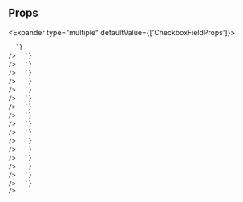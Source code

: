 
## Props

<Expander type="multiple" defaultValue={['CheckboxFieldProps']}>
  
<ExpanderItem title="CheckboxFieldProps" value="CheckboxFieldProps">
    <ReactMarkdown
      remarkPlugins={[remarkGfm]}
      children={`
| name | type | default | description |
| ---- | ---- | ------- | ----------- |
| - | - | - | - |

      `}
    />

  </ExpanderItem>

<ExpanderItem title="AriaAttributes" value="AriaAttributes">
    <ReactMarkdown
      remarkPlugins={[remarkGfm]}
      children={`
| name | type | default | description |
| ---- | ---- | ------- | ----------- |
| aria-activedescendant | string | - | Identifies the currently active element when DOM focus is on a composite widget, textbox, group, or application. |
| aria-atomic | Booleanish | - | Indicates whether assistive technologies will present all, or only parts of, the changed region based on the change notifications defined by the aria-relevant attribute. |
| aria-autocomplete | "list" &#124; "none" &#124; "inline" &#124; "both" | - | Indicates whether inputting text could trigger display of one or more predictions of the user's intended value for an input and specifies how predictions would be presented if they are made. |
| aria-busy | Booleanish | - | Indicates an element is being modified and that assistive technologies MAY want to wait until the modifications are complete before exposing them to the user. |
| aria-checked | boolean &#124; "true" &#124; "false" &#124; "mixed" | - | Indicates the current "checked" state of checkboxes, radio buttons, and other widgets. @see aria-pressed @see aria-selected. |
| aria-colcount | number | - | Defines the total number of columns in a table, grid, or treegrid. @see aria-colindex. |
| aria-colindex | number | - | Defines an element's column index or position with respect to the total number of columns within a table, grid, or treegrid. @see aria-colcount @see aria-colspan. |
| aria-colspan | number | - | Defines the number of columns spanned by a cell or gridcell within a table, grid, or treegrid. @see aria-colindex @see aria-rowspan. |
| aria-controls | string | - | Identifies the element (or elements) whose contents or presence are controlled by the current element. @see aria-owns. |
| aria-current | boolean &#124; "time" &#124; "step" &#124; "date" &#124; "true" &#124; "false" &#124; "page" &#124; "location" | - | Indicates the element that represents the current item within a container or set of related elements. |
| aria-describedby | string | - | Identifies the element (or elements) that describes the object. @see aria-labelledby |
| aria-details | string | - | Identifies the element that provides a detailed, extended description for the object. @see aria-describedby. |
| aria-disabled | Booleanish | - | Indicates that the element is perceivable but disabled, so it is not editable or otherwise operable. @see aria-hidden @see aria-readonly. |
| aria-dropeffect | "link" &#124; "none" &#124; "copy" &#124; "execute" &#124; "move" &#124; "popup" | - | Indicates what functions can be performed when a dragged object is released on the drop target. @deprecated in ARIA 1.1 |
| aria-errormessage | string | - | Identifies the element that provides an error message for the object. @see aria-invalid @see aria-describedby. |
| aria-expanded | Booleanish | - | Indicates whether the element, or another grouping element it controls, is currently expanded or collapsed. |
| aria-flowto | string | - | Identifies the next element (or elements) in an alternate reading order of content which, at the user's discretion, allows assistive technology to override the general default of reading in document source order. |
| aria-grabbed | Booleanish | - | Indicates an element's "grabbed" state in a drag-and-drop operation. @deprecated in ARIA 1.1 |
| aria-haspopup | boolean &#124; "dialog" &#124; "menu" &#124; "true" &#124; "false" &#124; "grid" &#124; "listbox" &#124; "tree" | - | Indicates the availability and type of interactive popup element, such as menu or dialog, that can be triggered by an element. |
| aria-hidden | Booleanish | - | Indicates whether the element is exposed to an accessibility API. @see aria-disabled. |
| aria-invalid | boolean &#124; "true" &#124; "false" &#124; "grammar" &#124; "spelling" | - | Indicates the entered value does not conform to the format expected by the application. @see aria-errormessage. |
| aria-keyshortcuts | string | - | Indicates keyboard shortcuts that an author has implemented to activate or give focus to an element. |
| aria-label | string | - | Defines a string value that labels the current element. @see aria-labelledby. |
| aria-labelledby | string | - | Identifies the element (or elements) that labels the current element. @see aria-describedby. |
| aria-level | number | - | Defines the hierarchical level of an element within a structure. |
| aria-live | "off" &#124; "assertive" &#124; "polite" | - | Indicates that an element will be updated, and describes the types of updates the user agents, assistive technologies, and user can expect from the live region. |
| aria-modal | Booleanish | - | Indicates whether an element is modal when displayed. |
| aria-multiline | Booleanish | - | Indicates whether a text box accepts multiple lines of input or only a single line. |
| aria-multiselectable | Booleanish | - | Indicates that the user may select more than one item from the current selectable descendants. |
| aria-orientation | "horizontal" &#124; "vertical" | - | Indicates whether the element's orientation is horizontal, vertical, or unknown/ambiguous. |
| aria-owns | string | - | Identifies an element (or elements) in order to define a visual, functional, or contextual parent/child relationship between DOM elements where the DOM hierarchy cannot be used to represent the relationship. @see aria-controls. |
| aria-placeholder | string | - | Defines a short hint (a word or short phrase) intended to aid the user with data entry when the control has no value. A hint could be a sample value or a brief description of the expected format. |
| aria-posinset | number | - | Defines an element's number or position in the current set of listitems or treeitems. Not required if all elements in the set are present in the DOM. @see aria-setsize. |
| aria-pressed | boolean &#124; "true" &#124; "false" &#124; "mixed" | - | Indicates the current "pressed" state of toggle buttons. @see aria-checked @see aria-selected. |
| aria-readonly | Booleanish | - | Indicates that the element is not editable, but is otherwise operable. @see aria-disabled. |
| aria-relevant | "text" &#124; "additions" &#124; "additions removals" &#124; "additions text" &#124; "all" &#124; "removals" &#124; "removals additions" &#124; "removals text" &#124; "text additions" &#124; "text removals" | - | Indicates what notifications the user agent will trigger when the accessibility tree within a live region is modified. @see aria-atomic. |
| aria-required | Booleanish | - | Indicates that user input is required on the element before a form may be submitted. |
| aria-roledescription | string | - | Defines a human-readable, author-localized description for the role of an element. |
| aria-rowcount | number | - | Defines the total number of rows in a table, grid, or treegrid. @see aria-rowindex. |
| aria-rowindex | number | - | Defines an element's row index or position with respect to the total number of rows within a table, grid, or treegrid. @see aria-rowcount @see aria-rowspan. |
| aria-rowspan | number | - | Defines the number of rows spanned by a cell or gridcell within a table, grid, or treegrid. @see aria-rowindex @see aria-colspan. |
| aria-selected | Booleanish | - | Indicates the current "selected" state of various widgets. @see aria-checked @see aria-pressed. |
| aria-setsize | number | - | Defines the number of items in the current set of listitems or treeitems. Not required if all elements in the set are present in the DOM. @see aria-posinset. |
| aria-sort | "none" &#124; "ascending" &#124; "descending" &#124; "other" | - | Indicates if items in a table or grid are sorted in ascending or descending order. |
| aria-valuemax | number | - | Defines the maximum allowed value for a range widget. |
| aria-valuemin | number | - | Defines the minimum allowed value for a range widget. |
| aria-valuenow | number | - | Defines the current value for a range widget. @see aria-valuetext. |
| aria-valuetext | string | - | Defines the human readable text alternative of aria-valuenow for a range widget. |

      `}
    />

  </ExpanderItem>

<ExpanderItem title="AriaProps" value="AriaProps">
    <ReactMarkdown
      remarkPlugins={[remarkGfm]}
      children={`
| name | type | default | description |
| ---- | ---- | ------- | ----------- |
| ariaLabel | string | - |  |
| ariaValuetext | string | - |  |
| role | React.AriaRole | - |  |

      `}
    />

  </ExpanderItem>

<ExpanderItem title="Attributes" value="Attributes">
    <ReactMarkdown
      remarkPlugins={[remarkGfm]}
      children={`
| name | type | default | description |
| ---- | ---- | ------- | ----------- |
| key | Key | - |  |

      `}
    />

  </ExpanderItem>

<ExpanderItem title="BaseComponentProps" value="BaseComponentProps">
    <ReactMarkdown
      remarkPlugins={[remarkGfm]}
      children={`
| name | type | default | description |
| ---- | ---- | ------- | ----------- |
| as | ElementType | - |  |
| id | string | - | Unique identifier |
| className | string | - | Additional CSS class name for component |
| testId | string | - | Used to provide a &#96;data-testid&#96; attribute for testing purposes |

      `}
    />

  </ExpanderItem>

<ExpanderItem title="BaseStyleProps" value="BaseStyleProps">
    <ReactMarkdown
      remarkPlugins={[remarkGfm]}
      children={`
| name | type | default | description |
| ---- | ---- | ------- | ----------- |
| alignSelf | ResponsiveStyle&#60;StyleToken&#60;AlignSelf&#62;&#62; | - |  |
| backgroundColor | ResponsiveStyle&#60;StyleToken&#60;BackgroundColor&#62;&#62; | - |  |
| backgroundImage | ResponsiveStyle&#60;StyleToken&#60;BackgroundImage&#62;&#62; | - |  |
| border | ResponsiveStyle&#60;StyleToken&#60;Border&#60;0 &#124; (string & \{\})&#62;&#62;&#62; | - |  |
| borderRadius | ResponsiveStyle&#60;StyleToken&#60;BorderRadius&#60;0 &#124; (string & \{\})&#62;&#62;&#62; | - |  |
| bottom | ResponsiveStyle&#60;StyleToken&#60;Bottom&#60;0 &#124; (string & \{\})&#62;&#62;&#62; | - |  |
| boxShadow | ResponsiveStyle&#60;StyleToken&#60;BoxShadow&#62;&#62; | - |  |
| color | ResponsiveStyle&#60;StyleToken&#60;Color&#62;&#62; | - |  |
| display | ResponsiveStyle&#60;StyleToken&#60;Display&#62;&#62; | - |  |
| fontFamily | ResponsiveStyle&#60;StyleToken&#60;FontFamily&#62;&#62; | - |  |
| fontSize | ResponsiveStyle&#60;StyleToken&#60;FontSize&#60;0 &#124; (string & \{\})&#62;&#62;&#62; | - |  |
| fontStyle | ResponsiveStyle&#60;StyleToken&#60;FontStyle&#62;&#62; | - |  |
| fontWeight | ResponsiveStyle&#60;StyleToken&#60;FontWeight&#62;&#62; | - |  |
| height | ResponsiveStyle&#60;StyleToken&#60;Height&#60;0 &#124; (string & \{\})&#62;&#62;&#62; | - |  |
| left | ResponsiveStyle&#60;StyleToken&#60;Left&#60;0 &#124; (string & \{\})&#62;&#62;&#62; | - |  |
| letterSpacing | ResponsiveStyle&#60;StyleToken&#60;LetterSpacing&#60;0 &#124; (string & \{\})&#62;&#62;&#62; | - |  |
| lineHeight | ResponsiveStyle&#60;StyleToken&#60;LineHeight&#60;0 &#124; (string & \{\})&#62;&#62;&#62; | - |  |
| margin | ResponsiveStyle&#60;StyleToken&#60;Margin&#60;0 &#124; (string & \{\})&#62;&#62;&#62; | - |  |
| marginBlockEnd | ResponsiveStyle&#60;StyleToken&#60;MarginBlockEnd&#60;0 &#124; (string & \{\})&#62;&#62;&#62; | - |  |
| marginBlockStart | ResponsiveStyle&#60;StyleToken&#60;MarginBlockStart&#60;0 &#124; (string & \{\})&#62;&#62;&#62; | - |  |
| marginBottom | ResponsiveStyle&#60;StyleToken&#60;MarginBlockEnd&#60;0 &#124; (string & \{\})&#62;&#62;&#62; | - |  |
| marginInlineEnd | ResponsiveStyle&#60;StyleToken&#60;MarginInlineEnd&#60;0 &#124; (string & \{\})&#62;&#62;&#62; | - |  |
| marginInlineStart | ResponsiveStyle&#60;StyleToken&#60;MarginInlineStart&#60;0 &#124; (string & \{\})&#62;&#62;&#62; | - |  |
| marginLeft | ResponsiveStyle&#60;StyleToken&#60;MarginInlineStart&#60;0 &#124; (string & \{\})&#62;&#62;&#62; | - |  |
| marginRight | ResponsiveStyle&#60;StyleToken&#60;MarginInlineEnd&#60;0 &#124; (string & \{\})&#62;&#62;&#62; | - |  |
| marginTop | ResponsiveStyle&#60;StyleToken&#60;MarginBlockStart&#60;0 &#124; (string & \{\})&#62;&#62;&#62; | - |  |
| maxHeight | ResponsiveStyle&#60;StyleToken&#60;MaxHeight&#60;0 &#124; (string & \{\})&#62;&#62;&#62; | - |  |
| maxWidth | ResponsiveStyle&#60;StyleToken&#60;MaxWidth&#60;0 &#124; (string & \{\})&#62;&#62;&#62; | - |  |
| minHeight | ResponsiveStyle&#60;StyleToken&#60;MinHeight&#60;0 &#124; (string & \{\})&#62;&#62;&#62; | - |  |
| minWidth | ResponsiveStyle&#60;StyleToken&#60;MinWidth&#60;0 &#124; (string & \{\})&#62;&#62;&#62; | - |  |
| opacity | ResponsiveStyle&#60;StyleToken&#60;Opacity&#62;&#62; | - |  |
| overflow | ResponsiveStyle&#60;StyleToken&#60;Overflow&#62;&#62; | - |  |
| padding | ResponsiveStyle&#60;StyleToken&#60;Padding&#60;0 &#124; (string & \{\})&#62;&#62;&#62; | - |  |
| paddingBlockEnd | ResponsiveStyle&#60;StyleToken&#60;MarginBlockEnd&#60;0 &#124; (string & \{\})&#62;&#62;&#62; | - |  |
| paddingBlockStart | ResponsiveStyle&#60;StyleToken&#60;MarginBlockStart&#60;0 &#124; (string & \{\})&#62;&#62;&#62; | - |  |
| paddingBottom | ResponsiveStyle&#60;StyleToken&#60;PaddingBlockEnd&#60;0 &#124; (string & \{\})&#62;&#62;&#62; | - |  |
| paddingInlineEnd | ResponsiveStyle&#60;StyleToken&#60;MarginInlineEnd&#60;0 &#124; (string & \{\})&#62;&#62;&#62; | - |  |
| paddingInlineStart | ResponsiveStyle&#60;StyleToken&#60;MarginInlineStart&#60;0 &#124; (string & \{\})&#62;&#62;&#62; | - |  |
| paddingLeft | ResponsiveStyle&#60;StyleToken&#60;PaddingInlineStart&#60;0 &#124; (string & \{\})&#62;&#62;&#62; | - |  |
| paddingRight | ResponsiveStyle&#60;StyleToken&#60;PaddingInlineEnd&#60;0 &#124; (string & \{\})&#62;&#62;&#62; | - |  |
| paddingTop | ResponsiveStyle&#60;StyleToken&#60;PaddingBlockStart&#60;0 &#124; (string & \{\})&#62;&#62;&#62; | - |  |
| position | ResponsiveStyle&#60;StyleToken&#60;Position&#62;&#62; | - |  |
| right | ResponsiveStyle&#60;StyleToken&#60;Right&#60;0 &#124; (string & \{\})&#62;&#62;&#62; | - |  |
| textAlign | ResponsiveStyle&#60;StyleToken&#60;TextAlign&#62;&#62; | - |  |
| textDecoration | ResponsiveStyle&#60;StyleToken&#60;TextDecoration&#60;0 &#124; (string & \{\})&#62;&#62;&#62; | - |  |
| textTransform | ResponsiveStyle&#60;StyleToken&#60;TextTransform&#62;&#62; | - |  |
| top | ResponsiveStyle&#60;StyleToken&#60;Top&#60;0 &#124; (string & \{\})&#62;&#62;&#62; | - |  |
| transform | ResponsiveStyle&#60;StyleToken&#60;Transform&#62;&#62; | - |  |
| transformOrigin | ResponsiveStyle&#60;StyleToken&#60;TransformOrigin&#60;0 &#124; (string & \{\})&#62;&#62;&#62; | - |  |
| width | ResponsiveStyle&#60;StyleToken&#60;Width&#60;0 &#124; (string & \{\})&#62;&#62;&#62; | - |  |
| whiteSpace | ResponsiveStyle&#60;StyleToken&#60;WhiteSpace&#62;&#62; | - |  |

      `}
    />

  </ExpanderItem>

<ExpanderItem title="CSSLayoutStyleProps" value="CSSLayoutStyleProps">
    <ReactMarkdown
      remarkPlugins={[remarkGfm]}
      children={`
| name | type | default | description |
| ---- | ---- | ------- | ----------- |
| alignItems | ResponsiveStyle&#60;AlignItems&#62; | - | Controls where the Flex/Grid items sit on the cross axis. |
| alignContent | ResponsiveStyle&#60;AlignContent&#62; | - | Sets the distribution of space between and around content items |
| justifyContent | ResponsiveStyle&#60;JustifyContent&#62; | - | Controls where the Flex/Grid items sit on the main axis. |
| gap | ResponsiveStyle&#60;StyleToken&#60;Gap&#60;0 &#124; (string & \{\})&#62;&#62;&#62; | - | Spacing between child components. Shorthand for rowGap and columnGap. |
| columnGap | ResponsiveStyle&#60;StyleToken&#60;GridColumnGap&#60;0 &#124; (string & \{\})&#62;&#62;&#62; | - | Spacing between Flex/Grid child columns |
| rowGap | ResponsiveStyle&#60;StyleToken&#60;RowGap&#60;0 &#124; (string & \{\})&#62;&#62;&#62; | - | Spacing between Flex/Grid child rows |

      `}
    />

  </ExpanderItem>

<ExpanderItem title="CheckboxProps" value="CheckboxProps">
    <ReactMarkdown
      remarkPlugins={[remarkGfm]}
      children={`
| name | type | default | description |
| ---- | ---- | ------- | ----------- |
| label | ReactNode | - | The label text |
| name | string | - | The name of the input field in a checkbox (Useful for form submission). |
| value | string | - | The submitted value when checked Shows on form submission as key pair &#96;name:value&#96; |
| labelHidden | boolean | false | Visually hide label (not recommended in most cases) |
| labelPosition | LabelPositions | - | Position of label in relation to the checkbox, default is 'start' |

      `}
    />

  </ExpanderItem>

<ExpanderItem title="DOMAttributes" value="DOMAttributes">
    <ReactMarkdown
      remarkPlugins={[remarkGfm]}
      children={`
| name | type | default | description |
| ---- | ---- | ------- | ----------- |
| dangerouslySetInnerHTML | \{ __html: string; \} | - |  |
| onCopy | ClipboardEventHandler&#60;HTMLInputElement&#62; | - |  |
| onCopyCapture | ClipboardEventHandler&#60;HTMLInputElement&#62; | - |  |
| onCut | ClipboardEventHandler&#60;HTMLInputElement&#62; | - |  |
| onCutCapture | ClipboardEventHandler&#60;HTMLInputElement&#62; | - |  |
| onPaste | ClipboardEventHandler&#60;HTMLInputElement&#62; | - |  |
| onPasteCapture | ClipboardEventHandler&#60;HTMLInputElement&#62; | - |  |
| onCompositionEnd | CompositionEventHandler&#60;HTMLInputElement&#62; | - |  |
| onCompositionEndCapture | CompositionEventHandler&#60;HTMLInputElement&#62; | - |  |
| onCompositionStart | CompositionEventHandler&#60;HTMLInputElement&#62; | - |  |
| onCompositionStartCapture | CompositionEventHandler&#60;HTMLInputElement&#62; | - |  |
| onCompositionUpdate | CompositionEventHandler&#60;HTMLInputElement&#62; | - |  |
| onCompositionUpdateCapture | CompositionEventHandler&#60;HTMLInputElement&#62; | - |  |
| onFocus | FocusEventHandler&#60;HTMLInputElement&#62; | - |  |
| onFocusCapture | FocusEventHandler&#60;HTMLInputElement&#62; | - |  |
| onBlur | FocusEventHandler&#60;HTMLInputElement&#62; | - |  |
| onBlurCapture | FocusEventHandler&#60;HTMLInputElement&#62; | - |  |
| onChangeCapture | FormEventHandler&#60;HTMLInputElement&#62; | - |  |
| onBeforeInput | FormEventHandler&#60;HTMLInputElement&#62; | - |  |
| onBeforeInputCapture | FormEventHandler&#60;HTMLInputElement&#62; | - |  |
| onInput | FormEventHandler&#60;HTMLInputElement&#62; | - |  |
| onInputCapture | FormEventHandler&#60;HTMLInputElement&#62; | - |  |
| onReset | FormEventHandler&#60;HTMLInputElement&#62; | - |  |
| onResetCapture | FormEventHandler&#60;HTMLInputElement&#62; | - |  |
| onSubmit | FormEventHandler&#60;HTMLInputElement&#62; | - |  |
| onSubmitCapture | FormEventHandler&#60;HTMLInputElement&#62; | - |  |
| onInvalid | FormEventHandler&#60;HTMLInputElement&#62; | - |  |
| onInvalidCapture | FormEventHandler&#60;HTMLInputElement&#62; | - |  |
| onLoad | ReactEventHandler&#60;HTMLInputElement&#62; | - |  |
| onLoadCapture | ReactEventHandler&#60;HTMLInputElement&#62; | - |  |
| onError | ReactEventHandler&#60;HTMLInputElement&#62; | - |  |
| onErrorCapture | ReactEventHandler&#60;HTMLInputElement&#62; | - |  |
| onKeyDown | KeyboardEventHandler&#60;HTMLInputElement&#62; | - |  |
| onKeyDownCapture | KeyboardEventHandler&#60;HTMLInputElement&#62; | - |  |
| onKeyPress | KeyboardEventHandler&#60;HTMLInputElement&#62; | - | @deprecated |
| onKeyPressCapture | KeyboardEventHandler&#60;HTMLInputElement&#62; | - | @deprecated |
| onKeyUp | KeyboardEventHandler&#60;HTMLInputElement&#62; | - |  |
| onKeyUpCapture | KeyboardEventHandler&#60;HTMLInputElement&#62; | - |  |
| onAbort | ReactEventHandler&#60;HTMLInputElement&#62; | - |  |
| onAbortCapture | ReactEventHandler&#60;HTMLInputElement&#62; | - |  |
| onCanPlay | ReactEventHandler&#60;HTMLInputElement&#62; | - |  |
| onCanPlayCapture | ReactEventHandler&#60;HTMLInputElement&#62; | - |  |
| onCanPlayThrough | ReactEventHandler&#60;HTMLInputElement&#62; | - |  |
| onCanPlayThroughCapture | ReactEventHandler&#60;HTMLInputElement&#62; | - |  |
| onDurationChange | ReactEventHandler&#60;HTMLInputElement&#62; | - |  |
| onDurationChangeCapture | ReactEventHandler&#60;HTMLInputElement&#62; | - |  |
| onEmptied | ReactEventHandler&#60;HTMLInputElement&#62; | - |  |
| onEmptiedCapture | ReactEventHandler&#60;HTMLInputElement&#62; | - |  |
| onEncrypted | ReactEventHandler&#60;HTMLInputElement&#62; | - |  |
| onEncryptedCapture | ReactEventHandler&#60;HTMLInputElement&#62; | - |  |
| onEnded | ReactEventHandler&#60;HTMLInputElement&#62; | - |  |
| onEndedCapture | ReactEventHandler&#60;HTMLInputElement&#62; | - |  |
| onLoadedData | ReactEventHandler&#60;HTMLInputElement&#62; | - |  |
| onLoadedDataCapture | ReactEventHandler&#60;HTMLInputElement&#62; | - |  |
| onLoadedMetadata | ReactEventHandler&#60;HTMLInputElement&#62; | - |  |
| onLoadedMetadataCapture | ReactEventHandler&#60;HTMLInputElement&#62; | - |  |
| onLoadStart | ReactEventHandler&#60;HTMLInputElement&#62; | - |  |
| onLoadStartCapture | ReactEventHandler&#60;HTMLInputElement&#62; | - |  |
| onPause | ReactEventHandler&#60;HTMLInputElement&#62; | - |  |
| onPauseCapture | ReactEventHandler&#60;HTMLInputElement&#62; | - |  |
| onPlay | ReactEventHandler&#60;HTMLInputElement&#62; | - |  |
| onPlayCapture | ReactEventHandler&#60;HTMLInputElement&#62; | - |  |
| onPlaying | ReactEventHandler&#60;HTMLInputElement&#62; | - |  |
| onPlayingCapture | ReactEventHandler&#60;HTMLInputElement&#62; | - |  |
| onProgress | ReactEventHandler&#60;HTMLInputElement&#62; | - |  |
| onProgressCapture | ReactEventHandler&#60;HTMLInputElement&#62; | - |  |
| onRateChange | ReactEventHandler&#60;HTMLInputElement&#62; | - |  |
| onRateChangeCapture | ReactEventHandler&#60;HTMLInputElement&#62; | - |  |
| onSeeked | ReactEventHandler&#60;HTMLInputElement&#62; | - |  |
| onSeekedCapture | ReactEventHandler&#60;HTMLInputElement&#62; | - |  |
| onSeeking | ReactEventHandler&#60;HTMLInputElement&#62; | - |  |
| onSeekingCapture | ReactEventHandler&#60;HTMLInputElement&#62; | - |  |
| onStalled | ReactEventHandler&#60;HTMLInputElement&#62; | - |  |
| onStalledCapture | ReactEventHandler&#60;HTMLInputElement&#62; | - |  |
| onSuspend | ReactEventHandler&#60;HTMLInputElement&#62; | - |  |
| onSuspendCapture | ReactEventHandler&#60;HTMLInputElement&#62; | - |  |
| onTimeUpdate | ReactEventHandler&#60;HTMLInputElement&#62; | - |  |
| onTimeUpdateCapture | ReactEventHandler&#60;HTMLInputElement&#62; | - |  |
| onVolumeChange | ReactEventHandler&#60;HTMLInputElement&#62; | - |  |
| onVolumeChangeCapture | ReactEventHandler&#60;HTMLInputElement&#62; | - |  |
| onWaiting | ReactEventHandler&#60;HTMLInputElement&#62; | - |  |
| onWaitingCapture | ReactEventHandler&#60;HTMLInputElement&#62; | - |  |
| onAuxClick | MouseEventHandler&#60;HTMLInputElement&#62; | - |  |
| onAuxClickCapture | MouseEventHandler&#60;HTMLInputElement&#62; | - |  |
| onClick | MouseEventHandler&#60;HTMLInputElement&#62; | - |  |
| onClickCapture | MouseEventHandler&#60;HTMLInputElement&#62; | - |  |
| onContextMenu | MouseEventHandler&#60;HTMLInputElement&#62; | - |  |
| onContextMenuCapture | MouseEventHandler&#60;HTMLInputElement&#62; | - |  |
| onDoubleClick | MouseEventHandler&#60;HTMLInputElement&#62; | - |  |
| onDoubleClickCapture | MouseEventHandler&#60;HTMLInputElement&#62; | - |  |
| onDrag | DragEventHandler&#60;HTMLInputElement&#62; | - |  |
| onDragCapture | DragEventHandler&#60;HTMLInputElement&#62; | - |  |
| onDragEnd | DragEventHandler&#60;HTMLInputElement&#62; | - |  |
| onDragEndCapture | DragEventHandler&#60;HTMLInputElement&#62; | - |  |
| onDragEnter | DragEventHandler&#60;HTMLInputElement&#62; | - |  |
| onDragEnterCapture | DragEventHandler&#60;HTMLInputElement&#62; | - |  |
| onDragExit | DragEventHandler&#60;HTMLInputElement&#62; | - |  |
| onDragExitCapture | DragEventHandler&#60;HTMLInputElement&#62; | - |  |
| onDragLeave | DragEventHandler&#60;HTMLInputElement&#62; | - |  |
| onDragLeaveCapture | DragEventHandler&#60;HTMLInputElement&#62; | - |  |
| onDragOver | DragEventHandler&#60;HTMLInputElement&#62; | - |  |
| onDragOverCapture | DragEventHandler&#60;HTMLInputElement&#62; | - |  |
| onDragStart | DragEventHandler&#60;HTMLInputElement&#62; | - |  |
| onDragStartCapture | DragEventHandler&#60;HTMLInputElement&#62; | - |  |
| onDrop | DragEventHandler&#60;HTMLInputElement&#62; | - |  |
| onDropCapture | DragEventHandler&#60;HTMLInputElement&#62; | - |  |
| onMouseDown | MouseEventHandler&#60;HTMLInputElement&#62; | - |  |
| onMouseDownCapture | MouseEventHandler&#60;HTMLInputElement&#62; | - |  |
| onMouseEnter | MouseEventHandler&#60;HTMLInputElement&#62; | - |  |
| onMouseLeave | MouseEventHandler&#60;HTMLInputElement&#62; | - |  |
| onMouseMove | MouseEventHandler&#60;HTMLInputElement&#62; | - |  |
| onMouseMoveCapture | MouseEventHandler&#60;HTMLInputElement&#62; | - |  |
| onMouseOut | MouseEventHandler&#60;HTMLInputElement&#62; | - |  |
| onMouseOutCapture | MouseEventHandler&#60;HTMLInputElement&#62; | - |  |
| onMouseOver | MouseEventHandler&#60;HTMLInputElement&#62; | - |  |
| onMouseOverCapture | MouseEventHandler&#60;HTMLInputElement&#62; | - |  |
| onMouseUp | MouseEventHandler&#60;HTMLInputElement&#62; | - |  |
| onMouseUpCapture | MouseEventHandler&#60;HTMLInputElement&#62; | - |  |
| onSelect | ReactEventHandler&#60;HTMLInputElement&#62; | - |  |
| onSelectCapture | ReactEventHandler&#60;HTMLInputElement&#62; | - |  |
| onTouchCancel | TouchEventHandler&#60;HTMLInputElement&#62; | - |  |
| onTouchCancelCapture | TouchEventHandler&#60;HTMLInputElement&#62; | - |  |
| onTouchEnd | TouchEventHandler&#60;HTMLInputElement&#62; | - |  |
| onTouchEndCapture | TouchEventHandler&#60;HTMLInputElement&#62; | - |  |
| onTouchMove | TouchEventHandler&#60;HTMLInputElement&#62; | - |  |
| onTouchMoveCapture | TouchEventHandler&#60;HTMLInputElement&#62; | - |  |
| onTouchStart | TouchEventHandler&#60;HTMLInputElement&#62; | - |  |
| onTouchStartCapture | TouchEventHandler&#60;HTMLInputElement&#62; | - |  |
| onPointerDown | PointerEventHandler&#60;HTMLInputElement&#62; | - |  |
| onPointerDownCapture | PointerEventHandler&#60;HTMLInputElement&#62; | - |  |
| onPointerMove | PointerEventHandler&#60;HTMLInputElement&#62; | - |  |
| onPointerMoveCapture | PointerEventHandler&#60;HTMLInputElement&#62; | - |  |
| onPointerUp | PointerEventHandler&#60;HTMLInputElement&#62; | - |  |
| onPointerUpCapture | PointerEventHandler&#60;HTMLInputElement&#62; | - |  |
| onPointerCancel | PointerEventHandler&#60;HTMLInputElement&#62; | - |  |
| onPointerCancelCapture | PointerEventHandler&#60;HTMLInputElement&#62; | - |  |
| onPointerEnter | PointerEventHandler&#60;HTMLInputElement&#62; | - |  |
| onPointerEnterCapture | PointerEventHandler&#60;HTMLInputElement&#62; | - |  |
| onPointerLeave | PointerEventHandler&#60;HTMLInputElement&#62; | - |  |
| onPointerLeaveCapture | PointerEventHandler&#60;HTMLInputElement&#62; | - |  |
| onPointerOver | PointerEventHandler&#60;HTMLInputElement&#62; | - |  |
| onPointerOverCapture | PointerEventHandler&#60;HTMLInputElement&#62; | - |  |
| onPointerOut | PointerEventHandler&#60;HTMLInputElement&#62; | - |  |
| onPointerOutCapture | PointerEventHandler&#60;HTMLInputElement&#62; | - |  |
| onGotPointerCapture | PointerEventHandler&#60;HTMLInputElement&#62; | - |  |
| onGotPointerCaptureCapture | PointerEventHandler&#60;HTMLInputElement&#62; | - |  |
| onLostPointerCapture | PointerEventHandler&#60;HTMLInputElement&#62; | - |  |
| onLostPointerCaptureCapture | PointerEventHandler&#60;HTMLInputElement&#62; | - |  |
| onScroll | UIEventHandler&#60;HTMLInputElement&#62; | - |  |
| onScrollCapture | UIEventHandler&#60;HTMLInputElement&#62; | - |  |
| onWheel | WheelEventHandler&#60;HTMLInputElement&#62; | - |  |
| onWheelCapture | WheelEventHandler&#60;HTMLInputElement&#62; | - |  |
| onAnimationStart | AnimationEventHandler&#60;HTMLInputElement&#62; | - |  |
| onAnimationStartCapture | AnimationEventHandler&#60;HTMLInputElement&#62; | - |  |
| onAnimationEnd | AnimationEventHandler&#60;HTMLInputElement&#62; | - |  |
| onAnimationEndCapture | AnimationEventHandler&#60;HTMLInputElement&#62; | - |  |
| onAnimationIteration | AnimationEventHandler&#60;HTMLInputElement&#62; | - |  |
| onAnimationIterationCapture | AnimationEventHandler&#60;HTMLInputElement&#62; | - |  |
| onTransitionEnd | TransitionEventHandler&#60;HTMLInputElement&#62; | - |  |
| onTransitionEndCapture | TransitionEventHandler&#60;HTMLInputElement&#62; | - |  |

      `}
    />

  </ExpanderItem>

<ExpanderItem title="FieldProps" value="FieldProps">
    <ReactMarkdown
      remarkPlugins={[remarkGfm]}
      children={`
| name | type | default | description |
| ---- | ---- | ------- | ----------- |
| descriptiveText | ReactNode | - | Provides additional information needed to fill field (e.g. password requirements, etc.) |
| errorMessage | string | - | When defined and &#96;hasError&#96; is true, show error message |

      `}
    />

  </ExpanderItem>

<ExpanderItem title="FlexContainerStyleProps" value="FlexContainerStyleProps">
    <ReactMarkdown
      remarkPlugins={[remarkGfm]}
      children={`
| name | type | default | description |
| ---- | ---- | ------- | ----------- |
| direction | ResponsiveStyle&#60;FlexDirection&#62; | - | Sets how flex items are placed in the flex container defining the main axis and the direction (normal or reversed). (maps to flex-direction CSS property) |
| wrap | ResponsiveStyle&#60;FlexWrap&#62; | - | The flexWrap property is set on containers and it controls what happens when children overflow the size of the container along the main axis. By default, children are forced into a single line (which can shrink elements). If wrapping is allowed, items are wrapped into multiple lines along the main axis if needed. (maps to flex-wrap CSS property) |

      `}
    />

  </ExpanderItem>

<ExpanderItem title="FlexItemStyleProps" value="FlexItemStyleProps">
    <ReactMarkdown
      remarkPlugins={[remarkGfm]}
      children={`
| name | type | default | description |
| ---- | ---- | ------- | ----------- |
| flex | ResponsiveStyle&#60;Flex&#60;0 &#124; (string & \{\})&#62;&#62; | - | Shorthand for flex grow / shrink / basis |
| order | ResponsiveStyle&#60;Order&#62; | - | Controls order flex items appear |
| grow | ResponsiveStyle&#60;FlexGrow&#62; | - | Ability for flex item to grow |
| shrink | ResponsiveStyle&#60;FlexShrink&#62; | - | Ability for flex item to shrink |
| basis | ResponsiveStyle&#60;FlexBasis&#60;0 &#124; (string & \{\})&#62;&#62; | - | Default size of element before remaining space is distributed |

      `}
    />

  </ExpanderItem>

<ExpanderItem title="GridItemStyleProps" value="GridItemStyleProps">
    <ReactMarkdown
      remarkPlugins={[remarkGfm]}
      children={`
| name | type | default | description |
| ---- | ---- | ------- | ----------- |
| area | ResponsiveStyle&#60;GridArea&#62; | - |  |
| column | ResponsiveStyle&#60;GridColumn&#62; | - |  |
| columnEnd | ResponsiveStyle&#60;GridColumnEnd&#62; | - |  |
| columnSpan | ResponsiveStyle&#60;GridSpanType&#62; | - |  |
| columnStart | ResponsiveStyle&#60;GridColumnStart&#62; | - |  |
| row | ResponsiveStyle&#60;GridRow&#62; | - |  |
| rowEnd | ResponsiveStyle&#60;GridRowEnd&#62; | - |  |
| rowSpan | ResponsiveStyle&#60;GridSpanType&#62; | - |  |
| rowStart | ResponsiveStyle&#60;GridRowStart&#62; | - |  |

      `}
    />

  </ExpanderItem>

<ExpanderItem title="HTMLAttributes" value="HTMLAttributes">
    <ReactMarkdown
      remarkPlugins={[remarkGfm]}
      children={`
| name | type | default | description |
| ---- | ---- | ------- | ----------- |
| slot | string | - |  |
| title | string | - |  |
| suppressContentEditableWarning | boolean | - |  |
| suppressHydrationWarning | boolean | - |  |
| accessKey | string | - |  |
| contentEditable | Booleanish &#124; "inherit" | - |  |
| contextMenu | string | - |  |
| dir | string | - |  |
| draggable | Booleanish | - |  |
| hidden | boolean | - |  |
| lang | string | - |  |
| spellCheck | Booleanish | - |  |
| tabIndex | number | - |  |
| translate | "yes" &#124; "no" | - |  |
| radioGroup | string | - |  |
| about | string | - |  |
| datatype | string | - |  |
| inlist | any | - |  |
| prefix | string | - |  |
| property | string | - |  |
| resource | string | - |  |
| typeof | string | - |  |
| vocab | string | - |  |
| autoCapitalize | string | - |  |
| autoCorrect | string | - |  |
| autoSave | string | - |  |
| itemProp | string | - |  |
| itemScope | boolean | - |  |
| itemType | string | - |  |
| itemID | string | - |  |
| itemRef | string | - |  |
| results | number | - |  |
| security | string | - |  |
| unselectable | "on" &#124; "off" | - |  |
| is | string | - | Specify that a standard HTML element should behave like a defined custom built-in element @see https://html.spec.whatwg.org/multipage/custom-elements.html#attr-is |

      `}
    />

  </ExpanderItem>

<ExpanderItem title="InputHTMLAttributes" value="InputHTMLAttributes">
    <ReactMarkdown
      remarkPlugins={[remarkGfm]}
      children={`
| name | type | default | description |
| ---- | ---- | ------- | ----------- |
| form | string | - |  |
| pattern | string | - |  |
| accept | string | - |  |
| alt | string | - |  |
| autoFocus | boolean | - |  |
| capture | boolean &#124; "user" &#124; "environment" | - |  |
| crossOrigin | string | - |  |
| disabled | boolean | - |  |
| enterKeyHint | "enter" &#124; "done" &#124; "go" &#124; "next" &#124; "previous" &#124; "search" &#124; "send" | - |  |
| formAction | string | - |  |
| formEncType | string | - |  |
| formMethod | string | - |  |
| formNoValidate | boolean | - |  |
| formTarget | string | - |  |
| list | string | - |  |
| max | string &#124; number | - |  |
| maxLength | number | - |  |
| min | string &#124; number | - |  |
| minLength | number | - |  |
| multiple | boolean | - |  |
| readOnly | boolean | - |  |
| required | boolean | - |  |
| src | string | - |  |
| step | string &#124; number | - |  |
| onChange | ChangeEventHandler&#60;HTMLInputElement&#62; | - |  |

      `}
    />

  </ExpanderItem>

<ExpanderItem title="InputProps" value="InputProps">
    <ReactMarkdown
      remarkPlugins={[remarkGfm]}
      children={`
| name | type | default | description |
| ---- | ---- | ------- | ----------- |
| autoComplete | string | - | Specifies permissions for browser UA to autocomplete field @link https://developer.mozilla.org/en-US/docs/Web/HTML/Attributes/autocomplete |
| checked | boolean | - | If checked is provided, this will be a controlled checkbox or radio |
| placeholder | string | - | Placeholder text shown when field is empty Accessibility tip: avoid putting important instructions for filling out the TextField in the placeholder. Use descriptiveText for important instructions |
| size | Sizes | - | Changes the font-size, padding, and height of the field. |
| type | HTMLInputTypeAttribute | - | Input field type |
| defaultChecked | boolean | - | Use this to initialize an uncontrolled checkbox or radio |
| defaultValue | string &#124; number &#124; readonly string[] | - | Use this to provide a default value for an uncontrolled field |
| inputMode | InputMode | : "text" | Provides hint for virtual keyboard shown @link https://developer.mozilla.org/en-US/docs/Web/HTML/Global_attributes/inputmode |
| hasError | boolean | false | Indicates that Field is in error state |
| isReadOnly | boolean | false | Determines whether field should be immutable @link https://developer.mozilla.org/en-US/docs/Web/HTML/Element/input#attr-readonly |
| isRequired | boolean | - | Whether field should be marked required |
| variation | "quiet" | - | Variants |

      `}
    />

  </ExpanderItem>

<ExpanderItem title="RefAttributes" value="RefAttributes">
    <ReactMarkdown
      remarkPlugins={[remarkGfm]}
      children={`
| name | type | default | description |
| ---- | ---- | ------- | ----------- |
| ref | Ref&#60;HTMLInputElement&#62; | - |  |

      `}
    />

  </ExpanderItem>

<ExpanderItem title="ViewProps" value="ViewProps">
    <ReactMarkdown
      remarkPlugins={[remarkGfm]}
      children={`
| name | type | default | description |
| ---- | ---- | ------- | ----------- |
| style | CSSProperties | - |  |
| isDisabled | boolean | - |  |

      `}
    />

  </ExpanderItem>

</Expander>
